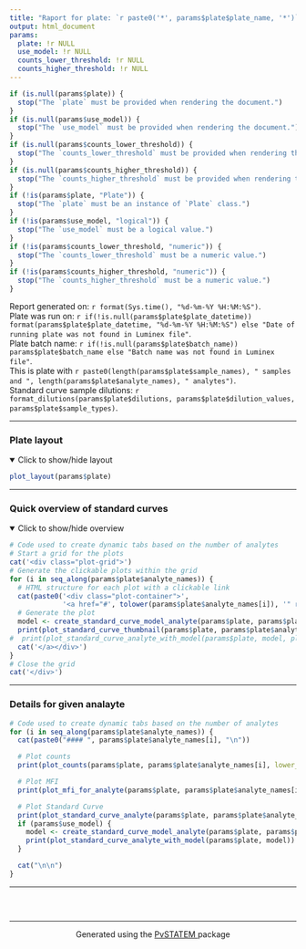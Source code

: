 ```yaml
---
title: "Raport for plate: `r paste0('*', params$plate$plate_name, '*')`"
output: html_document
params:
  plate: !r NULL
  use_model: !r NULL
  counts_lower_threshold: !r NULL
  counts_higher_threshold: !r NULL
---
```


```r
if (is.null(params$plate)) {
  stop("The `plate` must be provided when rendering the document.")
}
if (is.null(params$use_model)) {
  stop("The `use_model` must be provided when rendering the document.")
}
if (is.null(params$counts_lower_threshold)) {
  stop("The `counts_lower_threshold` must be provided when rendering the document.")
}
if (is.null(params$counts_higher_threshold)) {
  stop("The `counts_higher_threshold` must be provided when rendering the document.")
}
if (!is(params$plate, "Plate")) {
  stop("The `plate` must be an instance of `Plate` class.")
}
if (!is(params$use_model, "logical")) {
  stop("The `use_model` must be a logical value.")
}
if (!is(params$counts_lower_threshold, "numeric")) {
  stop("The `counts_lower_threshold` must be a numeric value.")
}
if (!is(params$counts_higher_threshold, "numeric")) {
  stop("The `counts_higher_threshold` must be a numeric value.")
}
```

Report generated on:  `r format(Sys.time(), "%d-%m-%Y %H:%M:%S")`.  
Plate was run on: `r if(!is.null(params$plate$plate_datetime)) format(params$plate$plate_datetime, "%d-%m-%Y %H:%M:%S") else "Date of running plate was not found in Luminex file"`.  
Plate batch name: `r if(!is.null(params$plate$batch_name)) params$plate$batch_name else "Batch name was not found in Luminex file"`.  
This is plate with `r paste0(length(params$plate$sample_names), " samples and ", length(params$plate$analyte_names), " analytes")`.  
Standard curve sample dilutions: `r format_dilutions(params$plate$dilutions, params$plate$dilution_values, params$plate$sample_types)`.


-------------------


### Plate layout

<details open>
  <summary>Click to show/hide layout</summary>
```r
plot_layout(params$plate)
```
</details>


------------------

### Quick overview of standard curves

<details open>
  <summary>Click to show/hide overview</summary>

<style>
  /* Set up a grid layout with 5 items per row */
  .plot-grid {
    display: grid;
    grid-template-columns: repeat(5, 1fr);
    gap: 5px; /* Space between the plots */
    margin-top: 20px;
  }

  .plot-container {
    border: 2px solid transparent;
    transition: border-color 0.3s ease;
    transition: box-shadow 0.3s ease;
    border-radius: 5px;
  }

  .plot-container.active {
    border-color: rgba(0, 0, 0, 0.65);
    box-shadow: 0 0 10px rgba(0, 0, 0, 0.6); 
  }

  .plot-container img {
    border-radius: 5px;
  }
</style>

<script>
  document.addEventListener('DOMContentLoaded', function () {

    // Add event listeners to the standard curve thumbnails
    var thumbnailsLinks = document.querySelectorAll('.plot-container a');
    thumbnailsLinks[0].closest('.plot-container').classList.add('active');

    thumbnailsLinks.forEach(function (link) {
      link.addEventListener('click', function (event) {
        
        var selectedThumbnail = this.closest('.plot-container');
        var thumbnails = document.querySelectorAll('.plot-container');
        var generated_tablist = document.querySelectorAll('.nav.nav-tabs li');
        var targetId = this.getAttribute('href').substring(1);
        var targetElement = document.getElementById(targetId);

        // Remove 'active' class from all thumbnails and add to the clicked one
        thumbnails.forEach(function (p) {
          p.classList.remove('active');
        });
        generated_tablist.forEach(function (p) {
          p.classList.remove('active');
        });
        selectedThumbnail.classList.add('active');

        // Find and add 'active' class to the corresponding tab item
        generated_tablist.forEach(function (tabItem) {
          var tabLink = tabItem.querySelector('a');
          if (tabLink && tabLink.getAttribute('href').substring(1) === targetId) {
            tabItem.classList.add('active');
          }
        });

        // Scroll to the analyte details section after a delay
        if (targetElement) {
          setTimeout(function () {
            targetElement.scrollIntoView({
              behavior: 'smooth',
              block: 'start'
            });
          }, 160);
        }
      });
    });
  });

  // Add event listeners to the tabs in order to synchronize analyte selectors
  setTimeout(function () {
    var tabs = document.querySelectorAll('.nav.nav-tabs li');
    tabs.forEach(function (tab) {
      tab.addEventListener('click', function (event) {
        var targetId = this.querySelector('a').getAttribute('href').substring(1);
        var thumbnails = document.querySelectorAll('.plot-container');

        thumbnails.forEach(function (thumb) {
          if (thumb.querySelector('a').getAttribute('href').substring(1) === targetId) {
            thumb.classList.add('active');
          } else {
            thumb.classList.remove('active');
          }
        });
      });
    });
  }, 600);
</script>



```r
# Code used to create dynamic tabs based on the number of analytes
# Start a grid for the plots
cat('<div class="plot-grid">')
# Generate the clickable plots within the grid
for (i in seq_along(params$plate$analyte_names)) {
  # HTML structure for each plot with a clickable link
  cat(paste0('<div class="plot-container">',
             '<a href="#', tolower(params$plate$analyte_names[i]), '" role="tab" data-toggle="tab" aria-controls="', tolower(params$plate$analyte_names[i]), '" aria-expanded="false">'))
  # Generate the plot
  model <- create_standard_curve_model_analyte(params$plate, params$plate$analyte_names[i])
  print(plot_standard_curve_thumbnail(params$plate, params$plate$analyte_names[i])) 
#  print(plot_standard_curve_analyte_with_model(params$plate, model, plot_legend = FALSE, #plot_asymptote = FALSE, plot_rau_bounds = FALSE))
  cat('</a></div>')
}
# Close the grid
cat('</div>')
```
</details>

------------------
 
### Details for given analayte {.tabset .tabset-fade}

```r
# Code used to create dynamic tabs based on the number of analytes
for (i in seq_along(params$plate$analyte_names)) {
  cat(paste0("#### ", params$plate$analyte_names[i], "\n"))

  # Plot counts
  print(plot_counts(params$plate, params$plate$analyte_names[i], lower_threshold = params$counts_lower_threshold, higher_threshold = params$counts_higher_threshold))

  # Plot MFI
  print(plot_mfi_for_analyte(params$plate, params$plate$analyte_names[i], plot_type = "violin"))

  # Plot Standard Curve
  print(plot_standard_curve_analyte(params$plate, params$plate$analyte_names[i]))
  if (params$use_model) {
    model <- create_standard_curve_model_analyte(params$plate, params$plate$analyte_names[i])
    print(plot_standard_curve_analyte_with_model(params$plate, model))
  }

  cat("\n\n")
}
```

------------------

### &nbsp;

<hr />
<p style="text-align: center;">Generated using the <a href="https://github.com/mini-pw/PvSTATEM">PvSTATEM </a> package </p>


